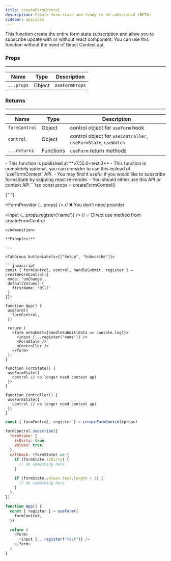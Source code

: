 ```yaml
---
title: createFormControl
description: Create form state and ready to be subscribed (BETA)
sidebar: apiLinks
---
```


This function create the entire form state subscription and allow you to subscribe update with or without react component. You can use this function without the need of React Context api.

### Props

---

| Name       | Type                        | Description    |
| ---------- | --------------------------- | -------------- |
| `...props` | <TypeText>Object</TypeText> | `UseFormProps` |

### Returns

---

| Name          | Type                           | Description                                                    |
| ------------- | ------------------------------ | -------------------------------------------------------------- |
| `formControl` | <TypeText>Object</TypeText>    | control object for `useForm` hook                              |
| `control`     | <TypeText>Object</TypeText>    | control object for `useController`, `useFormState`, `useWatch` |
| `...returns`  | <TypeText>Functions</TypeText> | `useForm` return methods                                       |

<Admonition type="important" title="Notes">
  - This function is published at **v7.55.0-next.3** - This function is
  completely optional, you can consider to use this instead of `useFormContext`
  API. - You may find it useful if you would like to subscribe formsState by
  skipping react re-render.
</Admonition>

<Admonition type="important" title="Rules">
 - You should either use this API or context API
 ```tsx
 const props = createFormControl()

{" "}

<FormProvider {...props} /> // ❌ You don't need provider

 <input {...props.register('name')} /> // ✅ Direct use method from createFormControl
 ```
</Admonition>

**Examples:**

---

<TabGroup buttonLabels={["Setup", "Subscribe"]}>

```javascript
const { formControl, control, handleSubmit, register } = createFormControl({
  mode: 'onChange',
  defaultValues: {
    firstName: 'Bill'
  }
}})

function App() {
  useForm({
    formControl,
  })

  return (
    <form onSubmit={handleSubmit(data => console.log)}>
      <input {...register('name')} />
      <FormState />
      <Controller />
    </form>
  );
}

function FormState() {
  useFormState({
    control // no longer need context api
  })
}

function Controller() {
  useFormState({
    control // no longer need context api
  })
}
```

```javascript
const { formControl, register } = createFormControl(props)

formControl.subscribe({
  formState: {
    isDirty: true,
    values: true,
  },
  callback: (formState) => {
    if (formState.isDirty) {
      // do something here
    }

    if (formState.values.test.length > 3) {
      // do something here
    }
  },
})

function App() {
  const { register } = useForm({
    formControl,
  })

  return (
    <form>
      <input {...register("test")} />
    </form>
  )
}
```

</TabGroup>
